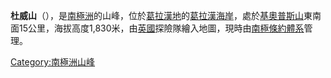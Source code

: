 {{Coord|65|54|S|64|19|W|source:GNIS|display=title}}

'''杜威山'''（{{lang-en|Mount Dewey}}），是[[南極洲|南極洲]]的山峰，位於[[葛拉漢地|葛拉漢地]]的[[葛拉漢海岸|葛拉漢海岸]]，處於[[基奧普斯山|基奧普斯山]]東南面15公里，海拔高度1,830米，由[[英國|英國]]探險隊繪入地圖，現時由[[南極條約體系|南極條約體系]]管理。

{{DEFAULTSORT:Mount Dewey}}
[[Category:南極洲山峰|Category:南極洲山峰]]


{{GrahamCoast-geo-stub}}